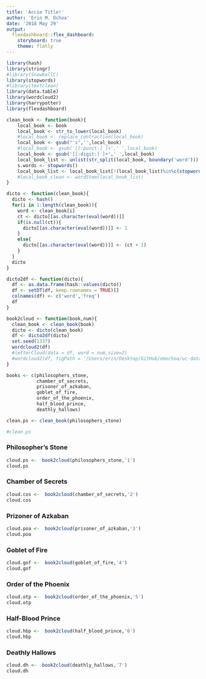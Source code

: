```yaml
---
title: 'Accio Title!'
author: 'Erin M. Ochoa'
date: '2018 May 29'
output: 
  flexdashboard::flex_dashboard:
    storyboard: true
    theme: flatly
---
```


```r
library(hash)
library(stringr)
#library(SnowballC)
library(stopwords)
#library(textclean)
library(data.table)
library(wordcloud2)
library(harrypotter)
library(flexdashboard)
```


```r
clean_book <- function(book){
    local_book <- book
    local_book <- str_to_lower(local_book)
    #local_book <- replace_contraction(local_book)
    local_book <- gsub("'s",'',local_book)
    #local_book <- gsub('[[:punct:] ]+',' ',local_book)
    local_book <- gsub('[[:digit:] ]+',' ',local_book)
    local_book_list <- unlist(str_split(local_book, boundary('word')))
    s.words <- stopwords()
    local_book_list <- local_book_list[!(local_book_list)%in%c(stopwords(),'harry','said')]
    #local_book_clean <- wordStem(local_book_list)
}

dicto <- function(clean_book){
  dicto <- hash()
  for(i in 1:length(clean_book)){
    word <- clean_book[i]
    ct <- dicto[[as.character(eval(word))]]
    if(is.null(ct)){
      dicto[[as.character(eval(word))]] <- 1
    }
    else{
      dicto[[as.character(eval(word))]] <- (ct + 1)
    }
  }
  dicto
}

dicto2df <- function(dicto){
  df <- as.data.frame(hash::values(dicto))
  df <- setDT(df, keep.rownames = TRUE)[]
  colnames(df) <- c('word','freq')
  df
}

book2cloud <- function(book,num){
  clean_book <- clean_book(book)
  dicto <- dicto(clean_book)
  df <- dicto2df(dicto)
  set.seed(1337)
  wordcloud2(df)
  #letterCloud(data = df, word = num,size=2)
  #wordcloud2(df, figPath = '/Users/erin/Desktop/GitHub/emochoa/uc-dataviz/ntg-emochoa/twitter.jpg')
}
```

```r
books <- c(philosophers_stone,
           chamber_of_secrets,
           prisoner_of_azkaban,
           goblet_of_fire,
           order_of_the_phoenix,
           half_blood_prince,
           deathly_hallows)

clean.ps <- clean_book(philosophers_stone)

#clean.ps
```

### Philosopher's Stone

```r
cloud.ps <-  book2cloud(philosophers_stone,'1')
cloud.ps
```

### Chamber of Secrets
```r
cloud.cos <-  book2cloud(chamber_of_secrets,'2')
cloud.cos
```


### Prizoner of Azkaban
```r
cloud.poa <-  book2cloud(prisoner_of_azkaban,'3')
cloud.poa
```

### Goblet of Fire
```r
cloud.gof <-  book2cloud(goblet_of_fire,'4')
cloud.gof
```

### Order of the Phoenix
```r
cloud.otp <-  book2cloud(order_of_the_phoenix,'5')
cloud.otp
```

### Half-Blood Prince
```r
cloud.hbp <-  book2cloud(half_blood_prince,'6')
cloud.hbp
```

### Deathly Hallows
```r
cloud.dh <-  book2cloud(deathly_hallows,'7')
cloud.dh
```